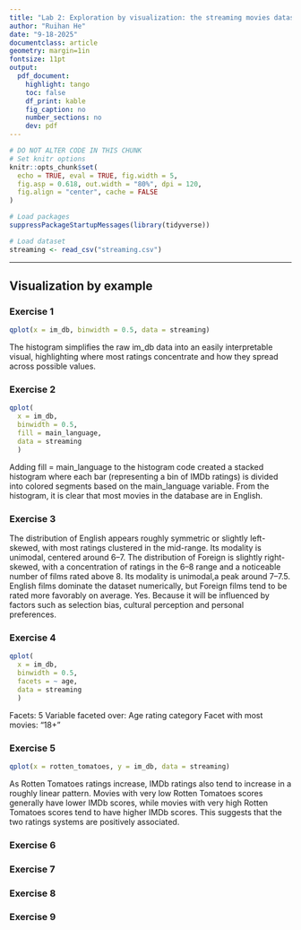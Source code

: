 ```yaml
---
title: "Lab 2: Exploration by visualization: the streaming movies dataset"
author: "Ruihan He"
date: "9-18-2025"
documentclass: article
geometry: margin=1in
fontsize: 11pt
output:
  pdf_document:
    highlight: tango
    toc: false
    df_print: kable
    fig_caption: no
    number_sections: no
    dev: pdf
---
```


```r
# DO NOT ALTER CODE IN THIS CHUNK
# Set knitr options
knitr::opts_chunk$set(
  echo = TRUE, eval = TRUE, fig.width = 5,
  fig.asp = 0.618, out.width = "80%", dpi = 120,
  fig.align = "center", cache = FALSE
)

# Load packages
suppressPackageStartupMessages(library(tidyverse))

# Load dataset
streaming <- read_csv("streaming.csv")
```

* * *

## Visualization by example

### Exercise 1

```r
qplot(x = im_db, binwidth = 0.5, data = streaming)
```
The histogram simplifies the raw im_db data into an easily interpretable visual, highlighting where most ratings concentrate and how they spread across possible values.


### Exercise 2

```r
qplot(
  x = im_db, 
  binwidth = 0.5, 
  fill = main_language,
  data = streaming
  )
```
Adding fill = main_language to the histogram code created a stacked histogram where each bar (representing a bin of IMDb ratings) is divided into colored segments based on the main_language variable. 
From the histogram, it is clear that most movies in the database are in English.


### Exercise 3
The distribution of English appears roughly symmetric or slightly left-skewed, with most ratings clustered in the mid-range. Its modality is unimodal, centered around 6–7.
The distribution of Foreign is slightly right-skewed, with a concentration of ratings in the 6–8 range and a noticeable number of films rated above 8. Its modality is unimodal,a peak around 7–7.5.
English films dominate the dataset numerically, but Foreign films tend to be rated more favorably on average.
Yes. Because it will be influenced by factors such as selection bias, cultural perception and personal preferences.


### Exercise 4
```r
qplot(
  x = im_db, 
  binwidth = 0.5, 
  facets = ~ age,
  data = streaming
  )
```

Facets: 5
Variable faceted over: Age rating category
Facet with most movies: “18+”


### Exercise 5
```r
qplot(x = rotten_tomatoes, y = im_db, data = streaming)
```
As Rotten Tomatoes ratings increase, IMDb ratings also tend to increase in a roughly linear pattern. Movies with very low Rotten Tomatoes scores generally have lower IMDb scores, while movies with very high Rotten Tomatoes scores tend to have higher IMDb scores. This suggests that the two ratings systems are positively associated.


### Exercise 6





### Exercise 7





### Exercise 8

  


### Exercise 9



